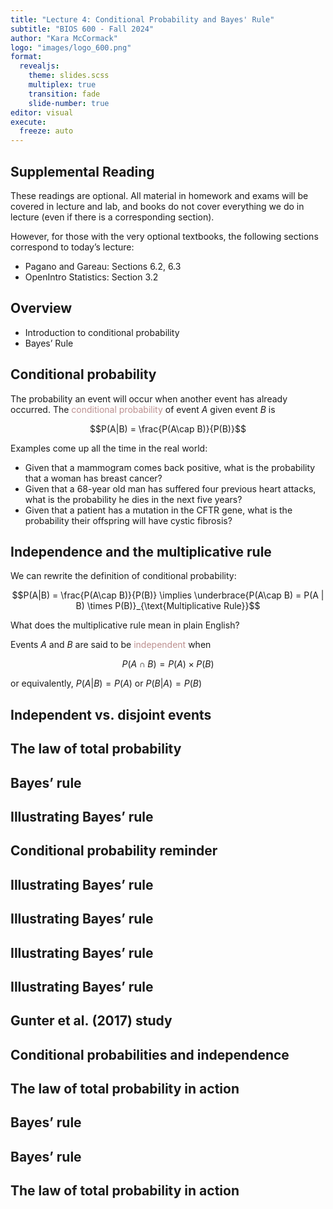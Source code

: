 ```yaml
---
title: "Lecture 4: Conditional Probability and Bayes' Rule"
subtitle: "BIOS 600 - Fall 2024"
author: "Kara McCormack"
logo: "images/logo_600.png"
format: 
  revealjs: 
    theme: slides.scss
    multiplex: true
    transition: fade
    slide-number: true
editor: visual
execute:
  freeze: auto
---
```


## Supplemental Reading

These readings are optional. All material in homework and exams will be covered in lecture and lab, and books do not cover everything we do in lecture (even if there is a corresponding section). 

However, for those with the very optional textbooks, the following sections correspond to today's lecture:

- Pagano and Gareau: Sections 6.2, 6.3
- OpenIntro Statistics: Section 3.2

## Overview

- Introduction to conditional probability
- Bayes' Rule

## Conditional probability

The probability an event will occur when another event has already occurred. The [conditional probability]{style="color: RosyBrown"} of event $A$ given event $B$ is

$$P(A|B) = \frac{P(A\cap B)}{P(B)}$$

Examples come up all the time in the real world:

- Given that a mammogram comes back positive, what is the probability that a woman has breast cancer?
- Given that a 68-year old man has suffered four previous heart attacks, what is the probability he dies in the next five years?
- Given that a patient has a mutation in the CFTR gene, what is the probability their offspring will have cystic fibrosis?

## Independence and the multiplicative rule {.smaller}

We can rewrite the definition of conditional probability:

$$P(A|B) = \frac{P(A\cap B)}{P(B)} \implies  \underbrace{P(A\cap B) = P(A | B) \times P(B)}_{\text{Multiplicative Rule}}$$

What does the multiplicative rule mean in plain English?

Events $A$ and $B$ are said to be [independent]{style="color: RosyBrown"} when 

$$P(A \cap B) = P(A) \times P(B)$$

or equivalently, $P(A|B) = P(A)$ or $P(B|A) = P(B)$

## Independent vs. disjoint events

## The law of total probability

## Bayes' rule

## Illustrating Bayes' rule

## Conditional probability reminder

## Illustrating Bayes' rule

## Illustrating Bayes' rule

## Illustrating Bayes' rule

## Illustrating Bayes' rule

## Gunter et al. (2017) study

## Conditional probabilities and independence

## The law of total probability in action

## Bayes' rule

## Bayes' rule

## The law of total probability in action

